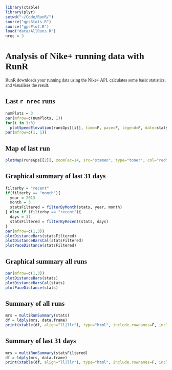 ```r
library(xtable)
library(plyr)
setwd("~/Code/RunR/")
source("gpsStats.R")
source("gpsPlot.R")
load("data/AllRuns.R")
nrec = 3
```

<style type="text/css">
body, td {
   font-size: 14px;
   font-family: "Garamond";
}
td{
  padding-right: 10px;
}
</style>

Analysis of Nike+ running data with RunR
========================================================
RunR downloads your running data using the Nike+ API, calculates some basic statistics, and visualises the result.

Last `r nrec` runs
--------------------------------------------------------
```r
numPlots = 3
par(mfrow=c(numPlots, 1))
for(i in 1:3)
  plotSpeedElevation(runsGps[[i]], time=F, pace=F, legend=F, date=stats$startTime[i])
par(mfrow=c(1, 1))
```

Map of last run
--------------------------------------------------------
```r
plotMap(runsGps[[2]], zoomFac=14, src="stamen", type="toner", col="red")
```

Graphical summary of last 31 days
--------------------------------------------------------
```r
filterby = "recent"
if(filterby == "month"){
  year = 2013
  month = 3
  statsFiltered = filterByMonth(stats, year, month)
} else if (filterby == "recent"){
  days = 31
  statsFiltered = filterByRecent(stats, days)
}
par(mfrow=c(1,3))
plotDistanceBars(statsFiltered)
plotDistanceBarsCal(statsFiltered)
plotPaceDistance(statsFiltered)
```

Graphical summary all runs
--------------------------------------------------------
```r
par(mfrow=c(1,3))
plotDistanceBars(stats)
plotDistanceBarsCal(stats)
plotPaceDistance(stats)
```

Summary of all runs
--------------------------------------------------------
```r
mrs = multiRunSummary(stats)
df = ldply(mrs, data.frame)
print(xtable(df, align="ll|llr"), type="html", include.rownames=F, include.colnames=F, html.table.attributes=c(border=2))
```

Summary of last 31 days
--------------------------------------------------------
```r
mrs = multiRunSummary(statsFiltered)
df = ldply(mrs, data.frame)
print(xtable(df, align="ll|llr"), type="html", include.rownames=F, include.colnames=F, html.table.attributes=c(border=2))
```
    

